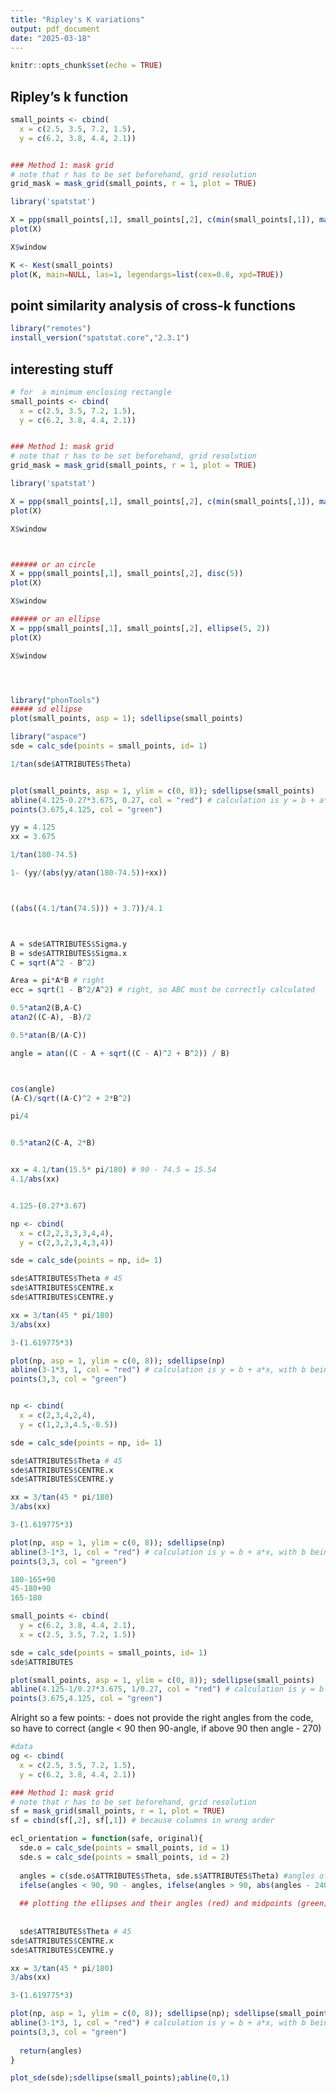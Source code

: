 ---
title: "Ripley's K variations"
output: pdf_document
date: "2025-03-18"
---

```{r setup, include=FALSE}
knitr::opts_chunk$set(echo = TRUE)
```


## Ripley's k function
```{r}
small_points <- cbind(
  x = c(2.5, 3.5, 7.2, 1.5),
  y = c(6.2, 3.8, 4.4, 2.1))


### Method 1: mask grid
# note that r has to be set beforehand, grid resolution
grid_mask = mask_grid(small_points, r = 1, plot = TRUE)

library('spatstat')

X = ppp(small_points[,1], small_points[,2], c(min(small_points[,1]), max(small_points[,1])), c(min(small_points[,2]), max(small_points[,2])), unitname = c("metre","metres"))
plot(X)

X$window

K <- Kest(small_points)
plot(K, main=NULL, las=1, legendargs=list(cex=0.8, xpd=TRUE)) 
```



## point similarity analysis of cross-k functions
```{r}
library("remotes")
install_version("spatstat.core","2.3.1")


```


## interesting stuff
```{r}
# for  a minimum enclosing rectangle
small_points <- cbind(
  x = c(2.5, 3.5, 7.2, 1.5),
  y = c(6.2, 3.8, 4.4, 2.1))


### Method 1: mask grid
# note that r has to be set beforehand, grid resolution
grid_mask = mask_grid(small_points, r = 1, plot = TRUE)

library('spatstat')

X = ppp(small_points[,1], small_points[,2], c(min(small_points[,1]), max(small_points[,1])), c(min(small_points[,2]), max(small_points[,2])), unitname = c("metre","metres"))
plot(X)

X$window



###### or an circle
X = ppp(small_points[,1], small_points[,2], disc(5))
plot(X)

X$window

###### or an ellipse
X = ppp(small_points[,1], small_points[,2], ellipse(5, 2))
plot(X)

X$window




library("phonTools")
##### sd ellipse
plot(small_points, asp = 1); sdellipse(small_points)

library("aspace")
sde = calc_sde(points = small_points, id= 1)

1/tan(sde$ATTRIBUTES$Theta)


plot(small_points, asp = 1, ylim = c(0, 8)); sdellipse(small_points)
abline(4.125-0.27*3.675, 0.27, col = "red") # calculation is y = b + a*x, with b being missing, x,y center of ellipse and a the slope based on the angle of 74.5
points(3.675,4.125, col = "green")

```


```{r}
yy = 4.125
xx = 3.675

1/tan(180-74.5)

1- (yy/(abs(yy/atan(180-74.5))+xx))



((abs((4.1/tan(74.5))) + 3.7))/4.1



A = sde$ATTRIBUTES$Sigma.y
B = sde$ATTRIBUTES$Sigma.x
C = sqrt(A^2 - B^2)

Area = pi*A*B # right
ecc = sqrt(1 - B^2/A^2) # right, so ABC must be correctly calculated

0.5*atan2(B,A-C)
atan2((C-A), -B)/2

0.5*atan(B/(A-C))

angle = atan((C - A + sqrt((C - A)^2 + B^2)) / B)



cos(angle)
(A-C)/sqrt((A-C)^2 + 2*B^2)

pi/4


0.5*atan2(C-A, 2*B)


xx = 4.1/tan(15.5* pi/180) # 90 - 74.5 = 15.54
4.1/abs(xx)


4.125-(0.27*3.67)
```





```{r}
np <- cbind(
  x = c(2,2,3,3,3,4,4),
  y = c(2,3,2,3,4,3,4))

sde = calc_sde(points = np, id= 1)

sde$ATTRIBUTES$Theta # 45
sde$ATTRIBUTES$CENTRE.x
sde$ATTRIBUTES$CENTRE.y

xx = 3/tan(45 * pi/180) 
3/abs(xx)

3-(1.619775*3)

plot(np, asp = 1, ylim = c(0, 8)); sdellipse(np)
abline(3-1*3, 1, col = "red") # calculation is y = b + a*x, with b being missing, x,y center of ellipse and a the slope based on the angle of 74.5
points(3,3, col = "green")



```


```{r}
np <- cbind(
  x = c(2,3,4,2,4),
  y = c(1,2,3,4.5,-0.5))

sde = calc_sde(points = np, id= 1)

sde$ATTRIBUTES$Theta # 45
sde$ATTRIBUTES$CENTRE.x
sde$ATTRIBUTES$CENTRE.y

xx = 3/tan(45 * pi/180) 
3/abs(xx)

3-(1.619775*3)

plot(np, asp = 1, ylim = c(0, 8)); sdellipse(np)
abline(3-1*3, 1, col = "red") # calculation is y = b + a*x, with b being missing, x,y center of ellipse and a the slope based on the angle of 74.5
points(3,3, col = "green")

180-165+90
45-180+90
165-180
```


```{r}
small_points <- cbind(
  y = c(6.2, 3.8, 4.4, 2.1),
  x = c(2.5, 3.5, 7.2, 1.5))

sde = calc_sde(points = small_points, id= 1)
sde$ATTRIBUTES

plot(small_points, asp = 1, ylim = c(0, 8)); sdellipse(small_points)
abline(4.125-1/0.27*3.675, 1/0.27, col = "red") # calculation is y = b + a*x, with b being missing, x,y center of ellipse and a the slope based on the angle of 74.5
points(3.675,4.125, col = "green")
```


Alright so a few points:
- does not provide the right angles from the code, so have to correct (angle < 90 then 90-angle, if above 90 then angle - 270)

```{r}
#data
og <- cbind(
  x = c(2.5, 3.5, 7.2, 1.5),
  y = c(6.2, 3.8, 4.4, 2.1))

### Method 1: mask grid
# note that r has to be set beforehand, grid resolution
sf = mask_grid(small_points, r = 1, plot = TRUE)
sf = cbind(sf[,2], sf[,1]) # because columns in wrong order

ecl_orientation = function(safe, original){
  sde.o = calc_sde(points = small_points, id = 1)
  sde.s = calc_sde(points = small_points, id = 2)
  
  angles = c(sde.o$ATTRIBUTES$Theta, sde.s$ATTRIBUTES$Theta) #angles of original and safe
  ifelse(angles < 90, 90 - angles, ifelse(angles > 90, abs(angles - 240)), angles) # correct angles to obtain intuitive angle
  
  ## plotting the ellipses and their angles (red) and midpoints (green)
  
  
  sde$ATTRIBUTES$Theta # 45
sde$ATTRIBUTES$CENTRE.x
sde$ATTRIBUTES$CENTRE.y

xx = 3/tan(45 * pi/180) 
3/abs(xx)

3-(1.619775*3)

plot(np, asp = 1, ylim = c(0, 8)); sdellipse(np); sdellipse(small_points)
abline(3-1*3, 1, col = "red") # calculation is y = b + a*x, with b being missing, x,y center of ellipse and a the slope based on the angle of 74.5
points(3,3, col = "green")
  
  return(angles)
}

plot_sde(sde);sdellipse(small_points);abline(0,1)
```



```{r}

```



























































